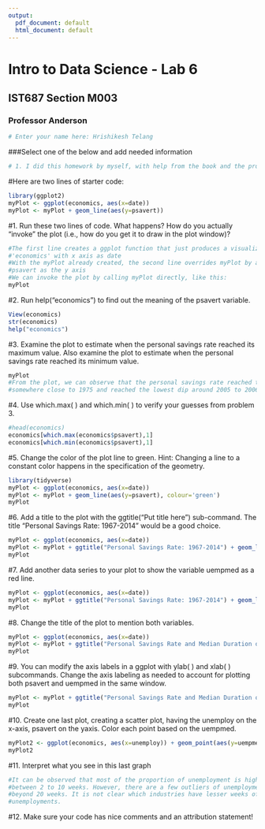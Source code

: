 ```yaml
---
output:
  pdf_document: default
  html_document: default
---
```

# Intro to Data Science - Lab 6

## IST687 Section M003
### Professor Anderson

```r
# Enter your name here: Hrishikesh Telang
```

###Select one of the below and add needed information
```r
# 1. I did this homework by myself, with help from the book and the professor.
```

#Here	are	two lines	of	starter	code:	
```r
library(ggplot2)
myPlot <- ggplot(economics, aes(x=date))
myPlot <- myPlot + geom_line(aes(y=psavert))
```

#1. Run	these	two lines	of	code.	What	happens?	How	do	you	actually	“invoke”	the plot	(i.e.,	how	do	you	get	it	to	draw	in	the	plot	window)?
```r
#The first line creates a ggplot function that just produces a visualization of 
#'economics' with x axis as date
#With the myPlot already created, the second line overrides myPlot by adding 
#psavert as the y axis
#We can invoke the plot by calling myPlot directly, like this:
myPlot
```

#2. Run help("economics") to	find	out	the	meaning	of	the	psavert	variable.
```r
View(economics)
str(economics)
help("economics")
```

#3. Examine	the	plot	to	estimate	when	the	personal	savings	rate	reached	its maximum	value.	Also	examine	the plot	to	estimate	when	the	personal	savings rate	reached	its	minimum	value.
```r
myPlot
#From the plot, we can observe that the personal savings rate reached the peak
#somewhere close to 1975 and reached the lowest dip around 2005 to 2006
```

#4. Use	which.max(	)	and	which.min(	)	to	verify	your	guesses	from	problem	3.
```r
#head(economics)
economics[which.max(economics$psavert),1]
economics[which.min(economics$psavert),1]
```

#5. Change	the	color	of	the	plot	line	to	green.	Hint: Changing	a	line	to	a	constant color	happens	in	the	specification	of	the	geometry.
```r
library(tidyverse)
myPlot <- ggplot(economics, aes(x=date))
myPlot <- myPlot + geom_line(aes(y=psavert), colour='green')
myPlot
```

#6. Add	a	title	to	the	plot	with	the	ggtitle("Put	title	here")	sub-command.	The	title "Personal	Savings	Rate:	1967-2014" would	be	a	good	choice.
```r
myPlot <- ggplot(economics, aes(x=date))
myPlot <- myPlot + ggtitle("Personal Savings Rate: 1967-2014") + geom_line(aes(y=psavert), colour='green')
myPlot
```

#7. Add	another	data	series	to	your	plot	to	show	the	variable	uempmed	as	a	red	line.
```r
myPlot <- ggplot(economics, aes(x=date))
myPlot <- myPlot + ggtitle("Personal Savings Rate: 1967-2014") + geom_line(aes(y=psavert), colour='green') + geom_line(aes(y=uempmed), colour='red') 
myPlot
```

#8. Change	the	title	of	the	plot	to	mention	both	variables.
```r
myPlot <- ggplot(economics, aes(x=date))
myPlot <- myPlot + ggtitle("Personal Savings Rate and Median Duration of Unemployment: 1967-2014") + geom_line(aes(y=psavert), colour='green') + geom_line(aes(y=uempmed), colour='red') 
myPlot
```

#9. You	can	modify	the	axis	labels	in	a	ggplot	with	ylab(	)	and	xlab(	)	subcommands. Change	the	axis	labeling	as	needed	to	account	for	plotting	both	psavert	and uempmed	in	the	same	window.
```r
myPlot <- myPlot + ggtitle("Personal Savings Rate and Median Duration of Unemployment: 1967-2014") + geom_line(aes(y=psavert), colour='green') + geom_line(aes(y=uempmed), colour='red') + xlab("Personal Savings Rate") + ylab("Median Duration of Unemployment")
myPlot
```

#10. Create	one	last	plot,	creating	a	scatter	plot,	having	the	unemploy on	the	x-axis, psavert	on	the	yaxis.	Color	each	point	based	on	the	uempmed.
```r
myPlot2 <- ggplot(economics, aes(x=unemploy)) + geom_point(aes(y=uempmed, colour=uempmed))
myPlot2
```

#11. Interpret	what	you	see	in	this	last	graph
```r
#It can be observed that most of the proportion of unemployment is highly concentrated
#between 2 to 10 weeks. However, there are a few outliers of unemployment cases 
#beyond 20 weeks. It is not clear which industries have lesser weeks of 
#unemployments.
```

#12. Make	sure	your	code	has	nice	comments and an attribution statement!